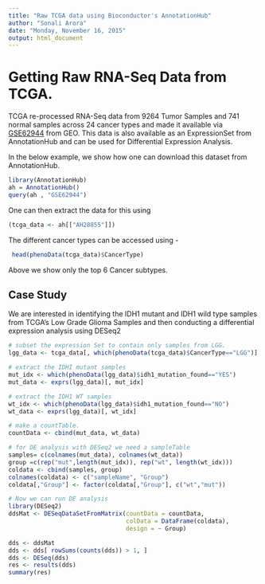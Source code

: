 ```yaml
---
title: "Raw TCGA data using Bioconductor's AnnotationHub"
author: "Sonali Arora"
date: "Monday, November 16, 2015"
output: html_document
---
```


# Getting Raw RNA-Seq Data from TCGA.

TCGA re-processed RNA-Seq data from 9264 Tumor Samples and 741 normal samples
across 24 cancer types and made it available via [GSE62944](http://www.ncbi.nlm.nih.gov/geo/query/acc.cgi?acc=GSE62944) from GEO.
This data is also available as an ExpressionSet from AnnotationHub and
can be used for Differential Expression Analysis.

In the below example, we show how one can download this dataset from 
AnnotationHub.

```r
library(AnnotationHub)
ah = AnnotationHub()
query(ah , "GSE62944")
```
One can then extract the data for this using
```r
(tcga_data <- ah[["AH28855"]])
```
The different cancer types can be accessed using -

```r
 head(phenoData(tcga_data)$CancerType)
```
Above we show only the top 6 Cancer subtypes.

##  Case Study 

We are interested in identifying the IDH1 mutant and IDH1 wild type
samples from TCGA's Low Grade Glioma Samples and then conducting a 
differential expression analysis using DESeq2

```r
# subset the expression Set to contain only samples from LGG.
lgg_data <- tcga_data[, which(phenoData(tcga_data)$CancerType=="LGG")]

# extract the IDHI mutant samples
mut_idx <- which(phenoData(lgg_data)$idh1_mutation_found=="YES")
mut_data <- exprs(lgg_data)[, mut_idx]

# extract the IDH1 WT samples
wt_idx <- which(phenoData(lgg_data)$idh1_mutation_found=="NO")
wt_data <- exprs(lgg_data)[, wt_idx]

# make a countTable.
countData <- cbind(mut_data, wt_data)

# for DE analysis with DESeq2 we need a sampleTable
samples= c(colnames(mut_data), colnames(wt_data))
group =c(rep("mut",length(mut_idx)), rep("wt", length(wt_idx)))
coldata <- cbind(samples, group)
colnames(coldata) <- c("sampleName", "Group")
coldata[,"Group"] <- factor(coldata[,"Group"], c("wt","mut"))

# Now we can run DE analysis
library(DESeq2)
ddsMat <- DESeqDataSetFromMatrix(countData = countData,
                                 colData = DataFrame(coldata),
                                 design = ~ Group)

dds <- ddsMat
dds <- dds[ rowSums(counts(dds)) > 1, ]
dds <- DESeq(dds)
res <- results(dds) 
summary(res)

```
